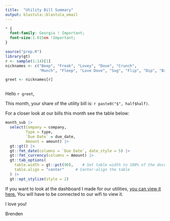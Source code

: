 ```yaml
---
title:  "Utility Bill Summary"
output: blastula::blastula_email
---
```


```css
* {
  font-family: Georgia ! Important;
  font-size:1.015em !Important;
}

```


```r
source("prep.R")
library(gt)
r <- sample(1:14)[1]
nicknames <- c("Beep", "Freak", "Lovey", "Dove", "Crunch",
               "Munch", "Fleep", "Love Dove", "Sug", "Flip", "Dip", "Brown-eyed Freak", "Sweet", "Crunchlax")

greet <- nicknames[r]



```

Hello `r greet`,

This month, your share of the utility bill is: `r paste0("$", half$half)`.

For a closer look at our bills this month see the table below: 

```r

month_sub |> 
  select(Company = company, 
         Type = type, 
         `Due Date` = due_date, 
         Amount = amount) |> 
  gt::gt() |> 
  gt::fmt_date(columns = `Due Date`, date_style = 5) |> 
  gt::fmt_currency(columns = Amount) |> 
  gt::tab_options(
    table.width = gt::pct(90),    # Set table width to 100% of the document width
    table.align = "center"     # Center-align the table
  ) |> 
  gt::opt_stylize(style = 2)

```

If you want to look at the dashboard I made for our utilities, [you can view it here.](http://192.168.4.107:3838/) You will have to be connected to our wifi to view it.

I love you!

Brenden
